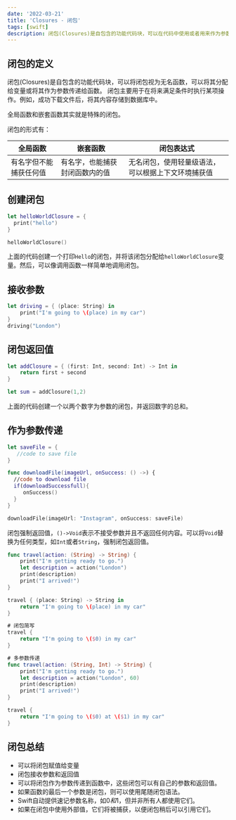 ```yaml
---
date: '2022-03-21'
title: 'Closures - 闭包'
tags: [swift]
description: 闭包(Closures)是自包含的功能代码块，可以在代码中使用或者用来作为参数传值。
---
```


## 闭包的定义

闭包(Closures)是自包含的功能代码块，可以将闭包视为无名函数，可以将其分配给变量或将其作为参数传递给函数。
闭包主要用于在将来满足条件时执行某项操作。例如，成功下载文件后，将其内容存储到数据库中。

全局函数和嵌套函数其实就是特殊的闭包。

闭包的形式有：

| 全局函数        | 嵌套函数            | 闭包表达式                     |
|-------------|-----------------|---------------------------|
| 有名字但不能捕获任何值 | 有名字，也能捕获封闭函数内的值 | 无名闭包，使用轻量级语法，可以根据上下文环境捕获值 |

## 创建闭包

```swift
let helloWorldClosure = {
  print("hello")
}

helloWorldClosure()
```

上面的代码创建一个打印`Hello`的闭包，并将该闭包分配给`helloWorldClosure`变量。然后，可以像调用函数一样简单地调用闭包。

## 接收参数

```swift
let driving = { (place: String) in
    print("I'm going to \(place) in my car")
}
driving("London")
```

## 闭包返回值

```swift
let addClosure = { (first: Int, second: Int) -> Int in
    return first + second
}

let sum = addClosure(1,2)
```

上面的代码创建一个以两个数字为参数的闭包，并返回数字的总和。

## 作为参数传递

```swift
let saveFile = {
   //code to save file
}

func downloadFile(imageUrl, onSuccess: () ->) {
  //code to download file
  if(downloadSuccessfull){
     onSuccess()
  }
}

downloadFile(imageUrl: "Instagram", onSuccess: saveFile)
```

闭包强制返回值，`()->Void`表示不接受参数并且不返回任何内容。可以将`Void`替换为任何类型，如`Int`或者`String`，强制闭包返回值。

``` swift
func travel(action: (String) -> String) {
    print("I'm getting ready to go.")
    let description = action("London")
    print(description)
    print("I arrived!")
}

travel { (place: String) -> String in
    return "I'm going to \(place) in my car"
}

# 闭包简写
travel {
    return "I'm going to \($0) in my car"
}

# 多参数传递
func travel(action: (String, Int) -> String) {
    print("I'm getting ready to go.")
    let description = action("London", 60)
    print(description)
    print("I arrived!")
}

travel {
    return "I'm going to \($0) at \($1) in my car"
}
```

## 闭包总结

- 可以将闭包赋值给变量
- 闭包接收参数和返回值
- 可以将闭包作为参数传递到函数中，这些闭包可以有自己的参数和返回值。
- 如果函数的最后一个参数是闭包，则可以使用尾随闭包语法。
- Swift自动提供速记参数名称，如$0和$1，但并非所有人都使用它们。
- 如果在闭包中使用外部值，它们将被捕获，以便闭包稍后可以引用它们。
